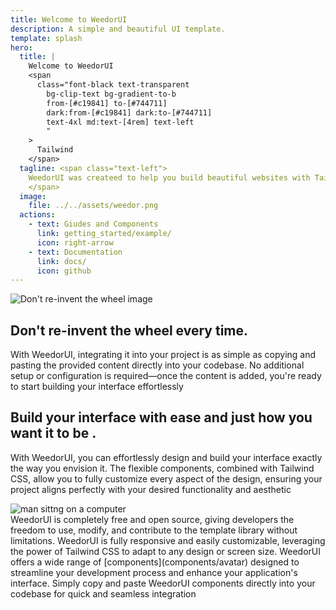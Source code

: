 ```yaml
---
title: Welcome to WeedorUI
description: A simple and beautiful UI template.
template: splash
hero:
  title: |
    Welcome to WeedorUI
    <span
      class="font-black text-transparent
        bg-clip-text bg-gradient-to-b
        from-[#c19841] to-[#744711]
        dark:from-[#c19841] dark:to-[#744711]
        text-4xl md:text-[4rem] text-left
        "
    >
      Tailwind
    </span>
  tagline: <span class="text-left">
    WeedorUI was createed to help you build beautiful websites with Tailwind and you can jsut focus on the main main features of your website or project!
    </span>
  image:
    file: ../../assets/weedor.png
  actions:
    - text: Giudes and Components
      link: getting_started/example/
      icon: right-arrow
    - text: Documentation
      link: docs/
      icon: github
---
```



<section class="grid grid-cols-1 md:grid-cols-2 gap-10 py-10">
   <div class="h-full overflow-hidden md:order-first order-last">
    <img src="src/assets/weedor_spider.webp" alt="Don't re-invent the wheel image" class="w-full h-full object-cover" />
 </div>

  <div class="space-y-4">
    <h1>
      Don't re-invent the wheel 
      every time.
    </h1>
    <p>
      With WeedorUI, integrating it into your project is as simple as copying
      and pasting the provided content directly into your codebase. No
      additional setup or configuration is required—once the content is added,
      you're ready to start building your interface effortlessly
    </p>
  </div>
</section>

<section class="grid grid-cols-1 md:grid-cols-2 gap-12 py-14">
  <div class="space-y-4">
    <h1>Build your interface with ease and just how you want it to be .</h1>
    <p>
     With WeedorUI, you can effortlessly design and build your interface exactly the way you envision it. The flexible components, combined with Tailwind CSS, allow you to fully customize every aspect of the design, ensuring your project aligns perfectly with your desired functionality and aesthetic
    </p>
  </div>

  <div class="h-full overflow-hidden">
    <img src="src/assets/hero1.svg" alt="man sittng on a computer" class="w-full h-full object-cover" />
 </div>
</section>

<CardGrid stagger>
  <Card title="Free and Open Source" icon="github">
    WeedorUI is completely free and open source, giving developers the freedom
    to use, modify, and contribute to the template library without limitations.
  </Card>
  <Card title="Responsive and customizable with Tailwind CSS" icon="external">
    WeedorUI is fully responsive and easily customizable, leveraging the power
    of Tailwind CSS to adapt to any design or screen size.
  </Card>
  <Card title="Components" icon="puzzle">
    WeedorUI offers a wide range of [components](components/avatar) designed to
    streamline your development process and enhance your application's
    interface.
  </Card>
  <Card title="Copy and Past Directly in your code base" icon="seti:todo">
    Simply copy and paste WeedorUI components directly into your codebase for
    quick and seamless integration
  </Card>
</CardGrid>
